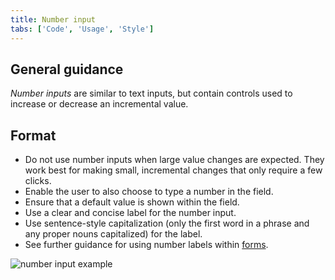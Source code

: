 ```yaml
---
title: Number input
tabs: ['Code', 'Usage', 'Style']
---
```


## General guidance

_Number inputs_ are similar to text inputs, but contain controls used to increase or decrease an incremental value.

## Format

- Do not use number inputs when large value changes are expected. They work best for making small, incremental changes that only require a few clicks.
- Enable the user to also choose to type a number in the field.
- Ensure that a default value is shown within the field.
- Use a clear and concise label for the number input.
- Use sentence-style capitalization (only the first word in a phrase and any proper nouns capitalized) for the label.
- See further guidance for using number labels within [forms](/components/form/usage).

![number input example](images/number-input-usage-1.png)
